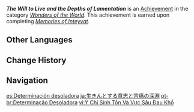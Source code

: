 {{Achievement Infobox
|id           = 84062
|order id     = 5041
|category     = Wonders of the World
|description  = Defeat the [[Abyss Herald]].
|requirements = Complete ''[[Memories of Inteyvat]]''.
|primogems    = 5
|tracking     = 
|hidden       = 1
|quest        = Requiem of the Echoing Depths
|type         = Quest
}}
'''''The Will to Live and the Depths of Lamentation''''' is an [[Achievement]] in the category ''[[Wonders of the World]]''. This achievement is earned upon completing ''[[Memories of Inteyvat]]''.
<!--
==Trivia==

==Video Guides==
{{EVT
|video1   = 
|caption1 = 
}}
-->
==Other Languages==
{{Other Languages
|en      = The Will to Live and the Depths of Lamentation
|zhs     = 生命意志与痛苦深渊
|zhs_rm  = Shēngmìng Yìzhì yǔ Tòngkǔ Shēnyuān
|zht     = 生命意志與痛苦深淵
|zht_rm  = Shēngmìng Yìzhì yǔ Tòngkǔ Shēnyuān
|zh_tl   = 
|ja      = 生きんとする意志と苦痛の深淵
|ja_rm   = Ikin to Suru Ishi to Kutsuu no Shin'en
|ja_tl   = 
|ko      = 삶의 의지와 고통의 심연
|ko_rm   = Sam-ui Uijiwa Gotong-ui Simyeon
|ko_tl   = The Will to Live and the Abyss of Pain
|es      = Determinación desoladora
|es_tl   = Bleak Determination
|fr      = Volonté de vie et abîme de douleur
|fr_tl   = Will to Live and Abyss of Pain
|ru      = Воля к жизни и глубина скорби
|ru_tl   = The Will to Live and the Depth of Sorrow
|th      = เจตจำนงของชีวิตและขุมนรกอันแสนเจ็บปวด
|th_rm   = 
|th_tl   = 
|vi      = Ý Chí Sinh Tồn Và Vực Sâu Đau Khổ
|vi_tl   = 
|de      = Der Wille zum Leben und die Tiefen der Trauer
|de_tl   = The Will to Live and the Depths of Grief
|id      = Keinginan untuk Hidup dan Dalamnya Kepedihan
|id_tl   = The Will to Live and the Depths of Pain
|pt      = Determinação Desoladora
|pt_tl   = 
|tr      = Yaşama İsteği ve Derin Yakarışlar
|tr_tl   = Will to Live and Deep Supplication
|it      = La volontà di vivere e le profondità della sofferenza
|it_tl   = 
}}

==Change History==
{{Change History|2.6}}
<!--
==References==
{{Reflist}}
-->
==Navigation==
{{Achievement Navbox|Wonders of the World|Quest}}

[[es:Determinación desoladora]]
[[ja:生きんとする意志と苦痛の深淵]]
[[pt-br:Determinação Desoladora]]
[[vi:Ý Chí Sinh Tồn Và Vực Sâu Đau Khổ]]